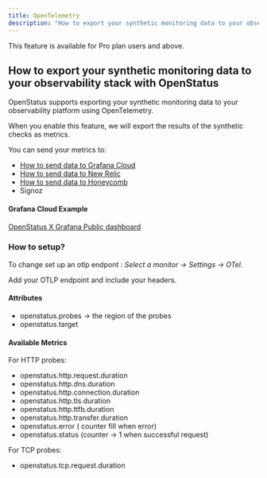 ```yaml
---
title: OpenTelemetry
description: "How to export your synthetic monitoring data to your observability platform with OpenStatus"
---
```


<Aside>
    This feature is available for Pro plan users and above.
</Aside>



## How to export your synthetic monitoring data to your observability stack with OpenStatus


OpenStatus supports exporting your synthetic monitoring data to your observability platform using OpenTelemetry.

When you enable this feature, we will export the results of the synthetic checks as metrics.


You can send your metrics to:
- [How to send data to Grafana Cloud](https://grafana.com/docs/grafana-cloud/send-data/otlp/send-data-otlp/)
- [How to send data to New Relic](https://docs.newrelic.com/docs/opentelemetry/best-practices/opentelemetry-otlp/)
- [How to send data to Honeycomb](https://docs.honeycomb.io/send-data/opentelemetry/collector/)
- Signoz


#### Grafana Cloud Example


[OpenStatus X Grafana Public dashboard](https://openstatus.grafana.net/public-dashboards/a85806536e9243f7ab9e0d458eb2ad32)

### How to setup?

To change set up an otlp endpont : _Select a monitor &rarr; Settings &rarr; OTel_.

Add your OTLP endpoint and include your headers.


#### Attributes

- openstatus.probes -> the region of the probes
- openstatus.target
#### Available Metrics

For HTTP probes:
- openstatus.http.request.duration
- openstatus.http.dns.duration
- openstatus.http.connection.duration
- openstatus.http.tls.duration
- openstatus.http.ttfb.duration
- openstatus.http.transfer.duration
- openstatus.error  ( counter fill when error)
- openstatus.status (counter -> 1 when successful request)

For TCP probes:
- openstatus.tcp.request.duration
